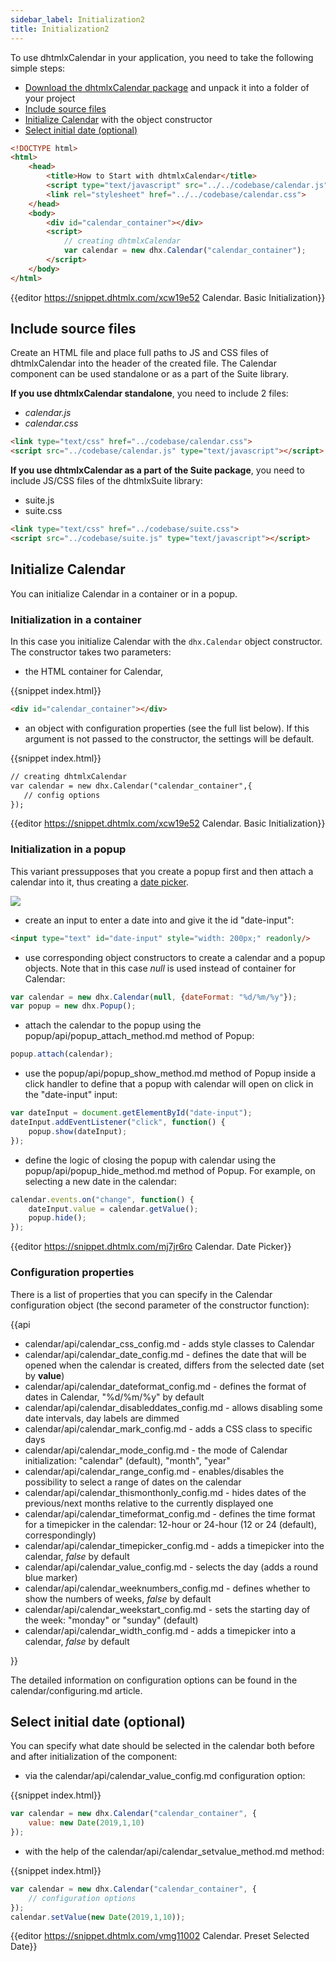 ```yaml
---
sidebar_label: Initialization2
title: Initialization2
---
```


To use dhtmlxCalendar in your application, you need to take the following simple steps:

- [Download the dhtmlxCalendar package](https://dhtmlx.com/docs/products/dhtmlxCalendar/download.shtml) and unpack it into a folder of your project
- [Include source files](#includesourcefiles)
- [Initialize Calendar](#initializecalendar) with the object constructor
- [Select initial date (optional)](#selectinitialdateoptional)

~~~html
<!DOCTYPE html>
<html>
    <head>
        <title>How to Start with dhtmlxCalendar</title>         
        <script type="text/javascript" src="../../codebase/calendar.js"></script>
        <link rel="stylesheet" href="../../codebase/calendar.css">
    </head>
    <body>
        <div id="calendar_container"></div>
        <script>
            // creating dhtmlxCalendar 
            var calendar = new dhx.Calendar("calendar_container");
        </script>
    </body>
</html>
~~~

{{editor    https://snippet.dhtmlx.com/xcw19e52	Calendar. Basic Initialization}}

Include source files
----------------------------

Create an HTML file and place full paths to JS and CSS files of dhtmlxCalendar into the header of the created file. The Calendar component can be used standalone or as a part of the Suite library.

**If you use dhtmlxCalendar standalone**, you need to include 2 files:

- *calendar.js*
- *calendar.css*

~~~html
<link type="text/css" href="../codebase/calendar.css">
<script src="../codebase/calendar.js" type="text/javascript"></script>
~~~

**If you use dhtmlxCalendar as a part of the Suite package**, you need to include JS/CSS files of the dhtmlxSuite library:

- suite.js
- suite.css

~~~html
<link type="text/css" href="../codebase/suite.css">
<script src="../codebase/suite.js" type="text/javascript"></script>
~~~

Initialize Calendar
----------------------

You can initialize Calendar in a container or in a popup.

### Initialization in a container

In this case you initialize Calendar with the `dhx.Calendar` object constructor. The constructor takes two parameters: 

- the HTML container for Calendar,

{{snippet	index.html}}
~~~html
<div id="calendar_container"></div>
~~~

- an object with configuration properties (see the full list below). If this argument is not passed to the constructor, the settings will be default.

{{snippet	index.html}}
~~~html
// creating dhtmlxCalendar
var calendar = new dhx.Calendar("calendar_container",{
   // config options
});
~~~

{{editor    https://snippet.dhtmlx.com/xcw19e52	Calendar. Basic Initialization}}

<h3 id="initinpopup">Initialization in a popup</h3>

This variant pressupposes that you create a popup first and then attach a calendar into it, thus creating a [date picker](calendar/datepicker.md).

![](../assets/calendar/date_picker.png)

- create an input to enter a date into and give it the id "date-input":

~~~html
<input type="text" id="date-input" style="width: 200px;" readonly/>
~~~

- use corresponding object constructors to create a calendar and a popup objects. Note that in this case *null* is used instead of container for Calendar:

~~~js
var calendar = new dhx.Calendar(null, {dateFormat: "%d/%m/%y"});
var popup = new dhx.Popup();
~~~

- attach the calendar to the popup using the popup/api/popup_attach_method.md method of Popup:

~~~js
popup.attach(calendar);
~~~

- use the popup/api/popup_show_method.md method of Popup inside a click handler to define that a popup with calendar will open on click in the "date-input" input:

~~~js
var dateInput = document.getElementById("date-input");
dateInput.addEventListener("click", function() {
	popup.show(dateInput);
});
~~~

- define the logic of closing the popup with calendar using the popup/api/popup_hide_method.md method of Popup. For example, on selecting a new date in the calendar:

~~~js
calendar.events.on("change", function() {
	dateInput.value = calendar.getValue();
	popup.hide();
});
~~~

{{editor    https://snippet.dhtmlx.com/mj7jr6ro	Calendar. Date Picker}}

### Configuration properties

There is a list of properties that you can specify in the Calendar configuration object (the second parameter of the constructor function):

{{api

- calendar/api/calendar_css_config.md - adds style classes to Calendar
- calendar/api/calendar_date_config.md - defines the date that will be opened when the calendar is created, differs from the selected date (set by <b>value</b>)
- calendar/api/calendar_dateformat_config.md - defines the format of dates in Сalendar, "%d/%m/%y" by default
- calendar/api/calendar_disableddates_config.md - allows disabling some date intervals, day labels are dimmed
- calendar/api/calendar_mark_config.md - adds a CSS class to specific days
- calendar/api/calendar_mode_config.md - the mode of Calendar initialization: "calendar" (default), "month", "year"
- calendar/api/calendar_range_config.md - enables/disables the possibility to select a range of dates on the calendar
- calendar/api/calendar_thismonthonly_config.md - hides dates of the previous/next months relative to the currently displayed one
- calendar/api/calendar_timeformat_config.md - defines the time format for a timepicker in the calendar: 12-hour or 24-hour (12 or 24 (default), correspondingly)
- calendar/api/calendar_timepicker_config.md - adds a timepicker into the calendar, <i>false</i> by default
- calendar/api/calendar_value_config.md - selects the day (adds a round blue marker)
- calendar/api/calendar_weeknumbers_config.md - defines whether to show the numbers of weeks, <i>false</i> by default
- calendar/api/calendar_weekstart_config.md - sets the starting day of the week: "monday" or "sunday" (default)
- calendar/api/calendar_width_config.md - adds a timepicker into a calendar, <i>false</i> by default


}}

The detailed information on configuration options can be found in the calendar/configuring.md article.

Select initial date (optional)
--------------------------

You can specify what date should be selected in the calendar both before and after initialization of the component:

- via the calendar/api/calendar_value_config.md configuration option:

{{snippet	index.html}}
~~~js
var calendar = new dhx.Calendar("calendar_container", {
    value: new Date(2019,1,10)
});
~~~


- with the help of the calendar/api/calendar_setvalue_method.md method:

{{snippet	index.html}}
~~~js
var calendar = new dhx.Calendar("calendar_container", {
    // configuration options
});
calendar.setValue(new Date(2019,1,10));
~~~


{{editor    https://snippet.dhtmlx.com/vmg11002	Calendar. Preset Selected Date}}
